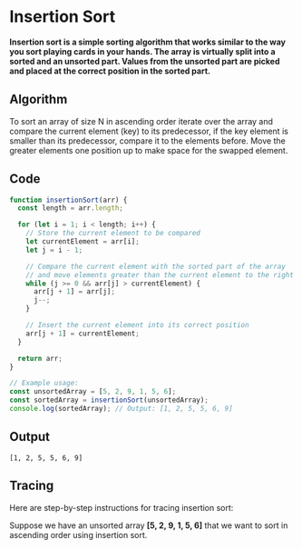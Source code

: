 # Insertion Sort

**Insertion sort is a simple sorting algorithm that works similar to the way you sort playing cards in your hands. The array is virtually split into a sorted and an unsorted part. Values from the unsorted part are picked and placed at the correct position in the sorted part.**

## Algorithm
To sort an array of size N in ascending order iterate over the array and compare the current element (key) to its predecessor, if the key element is smaller than its predecessor, compare it to the elements before. Move the greater elements one position up to make space for the swapped element.

## Code
```js filename="Searching-Algo/is.js"
function insertionSort(arr) {
  const length = arr.length;

  for (let i = 1; i < length; i++) {
    // Store the current element to be compared
    let currentElement = arr[i];
    let j = i - 1;

    // Compare the current element with the sorted part of the array
    // and move elements greater than the current element to the right
    while (j >= 0 && arr[j] > currentElement) {
      arr[j + 1] = arr[j];
      j--;
    }

    // Insert the current element into its correct position
    arr[j + 1] = currentElement;
  }

  return arr;
}

// Example usage:
const unsortedArray = [5, 2, 9, 1, 5, 6];
const sortedArray = insertionSort(unsortedArray);
console.log(sortedArray); // Output: [1, 2, 5, 5, 6, 9]
```

## Output
```
[1, 2, 5, 5, 6, 9]
```

## Tracing 
Here are step-by-step instructions for tracing insertion sort:

Suppose we have an unsorted array **[5, 2, 9, 1, 5, 6]** that we want to sort in ascending order using insertion sort.